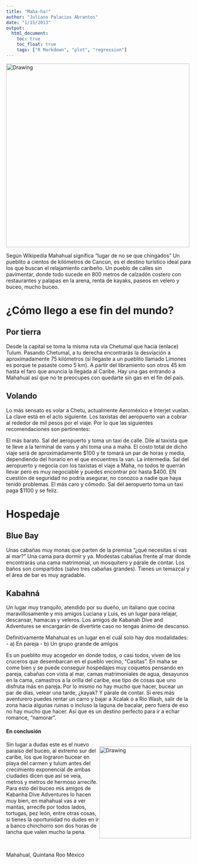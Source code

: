```yaml
---
title: "Maha-ha!"
author: "Juliano Palacios Abrantes"
date: "1/15/2013"
output:
  html_document:
    toc: true
    toc_float: true
    tags: ["R Markdown", "plot", "regression"]
---
```


<img src="Images/Maha_1.jpg" alt="Drawing" style="width: 500px;"/>

Según Wikipedia Mahahual significa “lugar de no se que chingados” Un pueblito a cientos de kilómetros de Cancún, es el destino turístico ideal para los que buscan el relajamiento caribeño. Un pueblo de calles sin pavimentar, donde todo sucede en 800 metros de calzadón costero con restaurantes y palapas en la arena, renta de kayaks, paseos en velero y buceo, mucho buceo.

# ¿Cómo llego a ese fin del mundo? 


## Por tierra

Desde la capital se toma la misma ruta vía Chetumal que hacia (enlace) Tulum. Pasando Chetumal, a tu derecha encontrarás la desviación a aproximadamente 75 kilómetros (si llegaste a un pueblito llamado Limones es porque te pasaste como 5 km). A partir del libramiento son otros 45 km hasta el faro que anuncia la llegada al Caribe. Hay una gas entrando a Mahahual así que no te preocupes con quedarte sin gas en el fin del país.

## Volando 

Lo más sensato es volar a Chetu, actualmente Aeroméxico e Interjet vuelan. La clave está en el acto siguiente. Los taxistas del aeropuerto van a cobrar al rededor de mil pesos por el viaje. Por lo que las siguientes recomendaciones son pertinentes:

El más barato. Sal del aeropuerto y toma un taxi de calle. Dile al taxista que te lleve a la terminal de vans y ahí toma una a maha. El costo total de dicho viaje será de aproximadamente $100 y te tomará un par de horas y media, dependiendo del horario en el que encuentres la van.
La intermedia. Sal del aeropuerto y negocia con los taxistas el viaje a Maha, no todos te querrán llevar pero es muy negociable y puedes encontrar por hasta $400. EN cuestión de seguridad no podría asegurar, no conozco a nadie que haya tenido problemas.
El más caro y cómodo. Sal del aeropuerto toma un taxi paga $1100 y se feliz. 

# Hospedaje 


## Blue Bay
Unas cabañas muy monas que parten de la premisa “¿qué necesitas si vas al mar?” Una cama para dormir y ya. Modestas cabañas frente al mar donde encontrarás una cama matrimonial, un mosquitero y párale de contar. Los baños son compartidos (salvo tres cabañas grandes). Tienes un temazcal y el área de bar es muy agradable.

## Kabahná
Un lugar muy tranquilo, atendido por su dueño, un italiano que cocina maravillosamente y mis amigos Luciana y Luis, es un lugar para relajar, descansar, hamacas y veleros. Los amigos de Kabanah Dive and Adventures se encargarán de divertirte caso no tengas ánimo de descanso.

Definitivamente Mahahual es un lugar en el cuál solo hay dos modalidades:
- a) En pareja
- b) Un grupo grande de amigos

Es un pueblito muy acogedor en donde todos, o casi todos, viven de los cruceros que desembarcan en el pueblo vecino, "Casitas".  En maha se come bien y se puede conseguir hospedajes muy coquetos pensando en pareja, cabañas con vista al mar, camas matrimoniales de agua, desayunos en la cama, camastros a la orilla del caribe, ese tipo de cosas que uno disfruta más en pareja. Por lo mismo no hay mucho que hacer, bucear un par de días, velear una tarde, ¿kayak? Y párale de contar. Si eres más aventurero puedes rentar un carro y bajar a Xcalak o a Rio Wash, salir de la zona hacia algunas ruinas o incluso la laguna de bacalar, pero fuera de eso no hay mucho que hacer. Así que es un destino perfecto para ir a echar romance, "namorar".

#### En conclusión

<div style= "float:right;position: relative; top: 0px;">
<img src="Images/Maha_2.jpg" alt="Drawing" style="width: 250px;"/>
</div>

Sin lugar a dudas este es el nuevo paraíso del buceo, al extremo sur del caribe, los que lograron bucear en playa del carmen y tulum antes del crecimiento exponencial de ambas ciudades dicen que así se veía, metros y metros de hermoso arrecife. Para esto del buceo mis amigos de Kabanha Dive Adventures lo hacen muy bien, en mahahual vas a ver mantas, arrecife por todos lados, tortugas, pez león, entre otras cosas, si tienes la oportunidad no dudes en ir a banco chinchorro son dos horas de lancha que valen mucho la pena.




 <br>

Mahahual, Quintana Roo
México